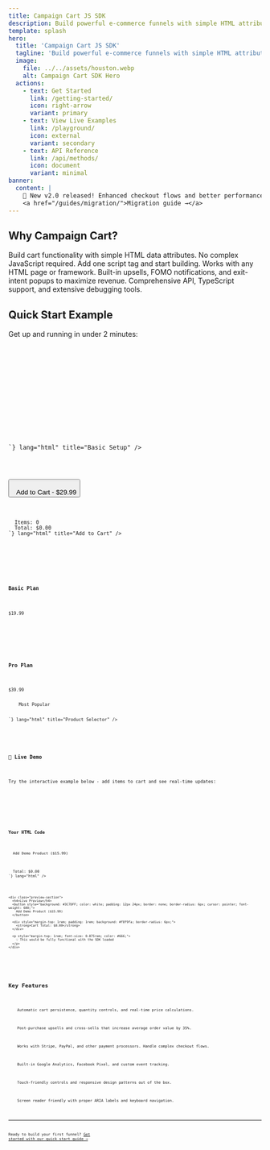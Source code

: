 ```yaml
---
title: Campaign Cart JS SDK
description: Build powerful e-commerce funnels with simple HTML attributes
template: splash
hero:
  title: 'Campaign Cart JS SDK'
  tagline: 'Build powerful e-commerce funnels with simple HTML attributes. No complex integrations, just add data attributes to your HTML.'
  image:
    file: ../../assets/houston.webp
    alt: Campaign Cart SDK Hero
  actions:
    - text: Get Started
      link: /getting-started/
      icon: right-arrow
      variant: primary
    - text: View Live Examples
      link: /playground/
      icon: external
      variant: secondary
    - text: API Reference
      link: /api/methods/
      icon: document
      variant: minimal
banner:
  content: |
    🎉 New v2.0 released! Enhanced checkout flows and better performance. 
    <a href="/guides/migration/">Migration guide →</a>
---
```



## Why Campaign Cart?

<CardGrid stagger>
  <Card title="Attribute-Driven" icon="puzzle">
    Build cart functionality with simple HTML data attributes. No complex JavaScript required.
  </Card>
  <Card title="Zero Configuration" icon="rocket">
    Add one script tag and start building. Works with any HTML page or framework.
  </Card>
  <Card title="Conversion Optimized" icon="star">
    Built-in upsells, FOMO notifications, and exit-intent popups to maximize revenue.
  </Card>
  <Card title="Developer Friendly" icon="laptop">
    Comprehensive API, TypeScript support, and extensive debugging tools.
  </Card>
</CardGrid>

## Quick Start Example

Get up and running in under 2 minutes:

<Tabs>
  <TabItem label="HTML Setup">
    <Code code={`<!DOCTYPE html>
<html>
<head>
  <!-- Add your API key -->
  <meta name="next-api-key" content="your-api-key">
  
  <!-- Load the SDK -->
  <script src="https://cdn.jsdelivr.net/gh/NextCommerceCo/campaign-cart@v0.3.1/dist/loader.js" type="module"></script>
</head>
<body>
  <!-- That's it! Start adding cart functionality -->
</body>
</html>`} lang="html" title="Basic Setup" />
  </TabItem>
  
  <TabItem label="Add to Cart">
    <Code code={`<!-- Simple add to cart button -->
<button data-next-action="add-to-cart" 
        data-next-package-id="123"
        data-next-quantity="1">
  Add to Cart - $29.99
</button>

<!-- Display cart total -->
<div class="cart-summary">
  Items: <span data-next-display="cart.itemCount">0</span>
  Total: <span data-next-display="cart.total">$0.00</span>
</div>`} lang="html" title="Add to Cart" />
  </TabItem>
  
  <TabItem label="Product Selector">
    <Code code={`<!-- Product selection with dynamic pricing -->
<div data-next-cart-selector data-next-selection-mode="swap">
  <div data-next-selector-card data-next-package-id="basic-plan">
    <h3>Basic Plan</h3>
    <p data-next-display="package.price">$19.99</p>
  </div>
  
  <div data-next-selector-card data-next-package-id="pro-plan">
    <h3>Pro Plan</h3>
    <p data-next-display="package.price">$39.99</p>
    <span class="badge">Most Popular</span>
  </div>
</div>`} lang="html" title="Product Selector" />
  </TabItem>
</Tabs>

<div class="demo-container">
  <h3>🚀 Live Demo</h3>
  <p>Try the interactive example below - add items to cart and see real-time updates:</p>
  
  <div class="code-preview">
    <div class="code-section">
      <h4>Your HTML Code</h4>
      <Code code={`<button data-next-action="add-to-cart" 
        data-next-package-id="demo-product"
        data-next-quantity="1">
  Add Demo Product ($15.99)
</button>

<div class="cart-display">
  Total: <span data-next-display="cart.total">$0.00</span>
</div>`} lang="html" />
    </div>
    
    <div class="preview-section">
      <h4>Live Preview</h4>
      <button style="background: #3C7DFF; color: white; padding: 12px 24px; border: none; border-radius: 6px; cursor: pointer; font-weight: 600;">
        Add Demo Product ($15.99)
      </button>
      
      <div style="margin-top: 1rem; padding: 1rem; background: #f8f9fa; border-radius: 6px;">
        <strong>Cart Total: $0.00</strong>
      </div>
      
      <p style="margin-top: 1rem; font-size: 0.875rem; color: #666;">
        💡 This would be fully functional with the SDK loaded
      </p>
    </div>
  </div>
</div>

## Key Features

<CardGrid>
  <Card title="Smart Cart Management" icon="shopping-cart">
    Automatic cart persistence, quantity controls, and real-time price calculations.
  </Card>
  
  <Card title="Dynamic Upsells" icon="trending-up">
    Post-purchase upsells and cross-sells that increase average order value by 35%.
  </Card>
  
  <Card title="Checkout Integration" icon="credit-card">
    Works with Stripe, PayPal, and other payment processors. Handle complex checkout flows.
  </Card>
  
  <Card title="Analytics Ready" icon="chart">
    Built-in Google Analytics, Facebook Pixel, and custom event tracking.
  </Card>
  
  <Card title="Mobile Optimized" icon="device-mobile">
    Touch-friendly controls and responsive design patterns out of the box.
  </Card>
  
  <Card title="A11y Compliant" icon="accessibility">
    Screen reader friendly with proper ARIA labels and keyboard navigation.
  </Card>
</CardGrid>

---

Ready to build your first funnel? [Get started with our quick start guide →](/getting-started/)
